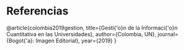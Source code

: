 # Referencias {.unnumbered}

::: {#refs}

@article{colombia2019gestion,
  title={Gesti{\'o}n de la Informaci{\'o}n Cuantitativa en las Universidades},
  author={Colombia, UN},
  journal={Bogot{\'a}: Imagen Editorial},
  year={2019}
}

:::
